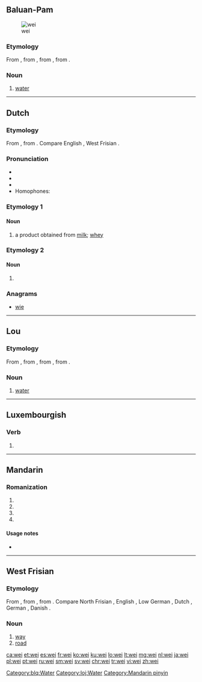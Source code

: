 {{also|wēi|wéi|wěi|wèi}}
==Baluan-Pam==
[[Image:Stilles Mineralwasser.jpg|thumb|wei]]

===Etymology===
From {{etyl|poz-oce-pro|blq}} {{m|poz-oce-pro|*waiʀ}}, from {{etyl|pqe-pro|blq}} {{m|pqe-pro|*waiʀ}}, from {{etyl|poz-cet-pro|blq}} {{m|poz-cet-pro|*waiʀ}}, from {{etyl|poz-pro|blq}} {{m|poz-pro|*wahiʀ}}.

===Noun===
{{head|blq|noun}}

# [[water]] {{gloss|clear liquid H₂O}}

[[Category:blq:Water]]

----

==Dutch==

===Etymology===
From {{etyl|odt|nl}}, from {{etyl|gem-pro|nl}} {{m|gem-pro|*hwają}}. Compare English {{term|whey|lang=en}}, West Frisian {{term|waai|lang=fy}}.

===Pronunciation===
* {{IPA|/ʋɛi̯/|lang=nl}}
* {{audio|Nl-wei.ogg|Audio|lang=nl}}
* {{rhymes|ɛi̯|lang=nl}}
* Homophones: {{l|nl|wij}}

===Etymology 1===

====Noun====
{{nl-noun|f|-|-}}

# a product obtained from [[milk]]; [[whey]]

===Etymology 2===

====Noun====
{{nl-noun|f|weiden|weitje}}

# {{alternative form of|weide|lang=nl}}

===Anagrams===
* [[wie#Dutch|wie]]

----

==Lou==

===Etymology===
From {{etyl|poz-oce-pro|loj}} {{m|poz-oce-pro|*waiʀ}}, from {{etyl|pqe-pro|loj}} {{m|pqe-pro|*waiʀ}}, from {{etyl|poz-cet-pro|loj}} {{m|poz-cet-pro|*waiʀ}}, from {{etyl|poz-pro|loj}} {{m|poz-pro|*wahiʀ}}.

===Noun===
{{head|loj|noun}}

# [[water]] {{gloss|clear liquid H₂O}}

[[Category:loj:Water]]

----

==Luxembourgish==

===Verb===
{{head|lb|verb form}}

# {{inflection of|weien||2|s|imp|lang=lb}}

----

==Mandarin==

===Romanization===
{{head|cmn|pinyin}}

# {{nonstandard spelling of|lang=cmn|sc=Latn|wēi}}
# {{nonstandard spelling of|lang=cmn|sc=Latn|wéi}}
# {{nonstandard spelling of|lang=cmn|sc=Latn|wěi}}
# {{nonstandard spelling of|lang=cmn|sc=Latn|wèi}}

====Usage notes====
* {{cmn-toneless-note}}

[[Category:Mandarin pinyin]]

----

==West Frisian==

===Etymology===
From {{etyl|ofs|fy}}, from {{etyl|gem-pro|fy}} {{m|gem-pro|*wegaz}}, from {{etyl|ine-pro|fy}} {{m|ine-pro|*weǵʰ-}}. Compare North Frisian {{term|wey|lang=frr}}, English {{term|way|lang=en}}, Low German {{term|Weg|lang=nds}}, Dutch {{term|weg|lang=nl}}, German {{term|Weg|lang=de}}, Danish {{term|vej|lang=da}}.

===Noun===
{{fy-noun|c|wegen}}

# [[way]]
# [[road]]

[[ca:wei]]
[[et:wei]]
[[es:wei]]
[[fr:wei]]
[[ko:wei]]
[[ku:wei]]
[[lo:wei]]
[[lt:wei]]
[[mg:wei]]
[[nl:wei]]
[[ja:wei]]
[[pl:wei]]
[[pt:wei]]
[[ru:wei]]
[[sm:wei]]
[[sv:wei]]
[[chr:wei]]
[[tr:wei]]
[[vi:wei]]
[[zh:wei]]